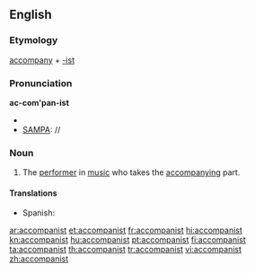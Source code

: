 ==English==

===Etymology===
[[accompany]] + [[-ist]]
===Pronunciation===
'''ac-com'pan-ist'''
*{{IPA|/əˈkʌmpənɪst/}}
*[[SAMPA]]: //

===Noun===
{{en-noun}}

#The [[performer]] in [[music]] who takes the [[accompany]]ing part.

====Translations====
{{trans-top|performer who takes the accompanying part}}
{{trans-mid}}
* Spanish: {{t|es|acompañante|m|f}}
{{trans-bottom}}
[[ar:accompanist]]
[[et:accompanist]]
[[fr:accompanist]]
[[hi:accompanist]]
[[kn:accompanist]]
[[hu:accompanist]]
[[pt:accompanist]]
[[fi:accompanist]]
[[ta:accompanist]]
[[th:accompanist]]
[[tr:accompanist]]
[[vi:accompanist]]
[[zh:accompanist]]